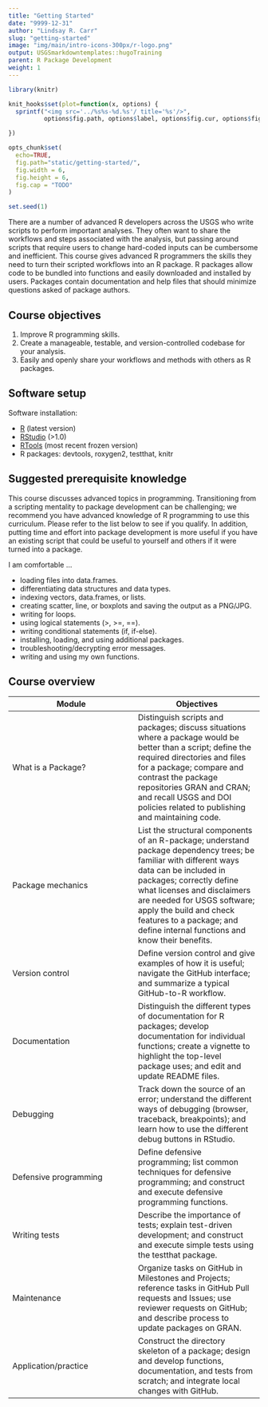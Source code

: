 ```yaml
---
title: "Getting Started"
date: "9999-12-31"
author: "Lindsay R. Carr"
slug: "getting-started"
image: "img/main/intro-icons-300px/r-logo.png"
output: USGSmarkdowntemplates::hugoTraining
parent: R Package Development
weight: 1
---
```


```r
library(knitr)

knit_hooks$set(plot=function(x, options) {
  sprintf("<img src='../%s%s-%d.%s'/ title='%s'/>", 
          options$fig.path, options$label, options$fig.cur, options$fig.ext, options$fig.cap)

})

opts_chunk$set(
  echo=TRUE,
  fig.path="static/getting-started/",
  fig.width = 6,
  fig.height = 6,
  fig.cap = "TODO"
)

set.seed(1)
```

There are a number of advanced R developers across the USGS who write scripts to perform important analyses. They often want to share the workflows and steps associated with the analysis, but passing around scripts that require users to change hard-coded inputs can be cumbersome and inefficient. This course gives advanced R programmers the skills they need to turn their scripted workflows into an R package. R packages allow code to be bundled into functions and easily downloaded and installed by users. Packages contain documentation and help files that should minimize questions asked of package authors.

## Course objectives

1. Improve R programming skills.
2. Create a manageable, testable, and version-controlled codebase for your analysis.
3. Easily and openly share your workflows and methods with others as R packages.

## Software setup

Software installation:

- [R](https://cran.rstudio.com/bin/windows/base/) (latest version)
- [RStudio](https://www.rstudio.com/products/rstudio/download2/) (>1.0)
- [RTools](https://cran.r-project.org/bin/windows/Rtools/) (most recent frozen version)
- R packages: devtools, roxygen2, testthat, knitr

## Suggested prerequisite knowledge

This course discusses advanced topics in programming. Transitioning from a scripting mentality to package development can be challenging; we recommend you have advanced knowledge of R programming to use this curriculum. Please refer to the list below to see if you qualify. In addition, putting time and effort into package development is more useful if you have an existing script that could be useful to yourself and others if it were turned into a package.

I am comfortable ...

- loading files into data.frames.
- differentiating data structures and data types.
- indexing vectors, data.frames, or lists.
- creating scatter, line, or boxplots and saving the output as a PNG/JPG.
- writing for loops.
- using logical statements (>, >=, ==).
- writing conditional statements (if, if-else).
- installing, loading, and using additional packages.
- troubleshooting/decrypting error messages.
- writing and using my own functions.

## Course overview

| Module | Objectives |
| --- | --- |
| What is a Package? | Distinguish scripts and packages; discuss situations where a package would be better than a script; define the required directories and files for a package; compare and contrast the package repositories GRAN and CRAN; and recall USGS and DOI policies related to publishing and maintaining code. |
| Package mechanics | List the structural components of an R-package; understand package dependency trees; be familiar with different ways data can be included in packages; correctly define what licenses and disclaimers are needed for USGS software; apply the build and check features to a package; and define internal functions and know their benefits. |
| Version control | Define version control and give examples of how it is useful; navigate the GitHub interface; and summarize a typical GitHub-to-R workflow. |
| Documentation | Distinguish the different types of documentation for R packages; develop documentation for individual functions; create a vignette to highlight the top-level package uses; and edit and update README files. |
| Debugging | Track down the source of an error; understand the different ways of debugging (browser, traceback, breakpoints); and learn how to use the different debug buttons in RStudio. |
| Defensive programming | Define defensive programming; list common techniques for defensive programming; and construct and execute defensive programming functions. |
| Writing tests | Describe the importance of tests; explain test-driven development; and construct and execute simple tests using the testthat package. |
| Maintenance | Organize tasks on GitHub in Milestones and Projects; reference tasks in GitHub Pull requests and Issues; use reviewer requests on GitHub; and describe process to update packages on GRAN. |
| Application/practice | Construct the directory skeleton of a package; design and develop functions, documentation, and tests from scratch; and integrate local changes with GitHub. |
